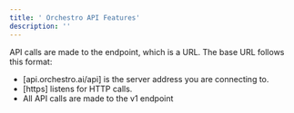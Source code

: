 ```yaml
---
title: ' Orchestro API Features'
description: ''
---
```


API calls are made to the endpoint, which is a URL. The base URL follows this format:

- [api.orchestro.ai/api] is the server address you are connecting to.
- [https] listens for HTTP calls.
- All API calls are made to the v1 endpoint

